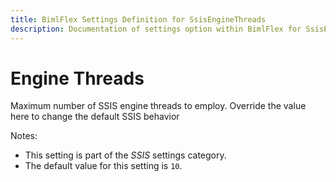 ---
title: BimlFlex Settings Definition for SsisEngineThreads
description: Documentation of settings option within BimlFlex for SsisEngineThreads
---
<head>
  <meta name="varigenceProduct" content="BimlFlex"></meta>
  <meta name="varigenceArticleType" content="Reference"></meta>
</head>


# Engine Threads

Maximum number of SSIS engine threads to employ. Override the value here to change the default SSIS behavior

Notes:

* This setting is part of the *SSIS* settings category.
* The default value for this setting is `10`.
